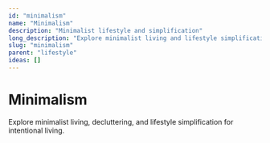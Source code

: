```yaml
---
id: "minimalism"
name: "Minimalism"
description: "Minimalist lifestyle and simplification"
long_description: "Explore minimalist living and lifestyle simplification"
slug: "minimalism"
parent: "lifestyle"
ideas: []
---
```


# Minimalism

Explore minimalist living, decluttering, and lifestyle simplification for intentional living.